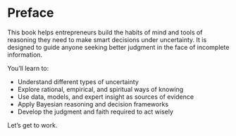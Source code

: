 # Preface {.unnumbered}

This book helps entrepreneurs build the habits of mind and tools of reasoning they need to make smart decisions under uncertainty. It is designed to guide anyone seeking better judgment in the face of incomplete information.

You’ll learn to:

- Understand different types of uncertainty
- Explore rational, empirical, and spiritual ways of knowing
- Use data, models, and expert insight as sources of evidence
- Apply Bayesian reasoning and decision frameworks
- Develop the judgment and faith required to act wisely

Let’s get to work.